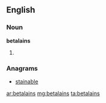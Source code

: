 ==English==

===Noun===
'''betalains'''

# {{plural of|betalain}}

===Anagrams===
* [[stainable#English|stainable]]

[[ar:betalains]]
[[mg:betalains]]
[[ta:betalains]]